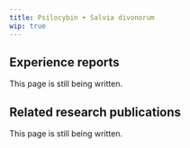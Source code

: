 ---
title: Psilocybin + Salvia divonorum
wip: true
---

## Experience reports

This page is still being written.

## Related research publications

This page is still being written.

